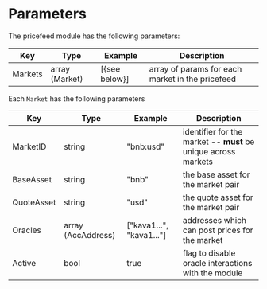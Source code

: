 
# Parameters

The pricefeed module has the following parameters:

| Key     | Type           | Example        | Description                                      |
| ------- | -------------- | -------------- | ------------------------------------------------ |
| Markets | array (Market) | [\{see below}] | array of params for each market in the pricefeed |

Each `Market` has the following parameters

| Key        | Type               | Example                  | Description                                                    |
| ---------- | ------------------ | ------------------------ | -------------------------------------------------------------- |
| MarketID   | string             | "bnb:usd"                | identifier for the market -- **must** be unique across markets |
| BaseAsset  | string             | "bnb"                    | the base asset for the market pair                             |
| QuoteAsset | string             | "usd"                    | the quote asset for the market pair                            |
| Oracles    | array (AccAddress) | ["kava1...", "kava1..."] | addresses which can post prices for the market                 |
| Active     | bool               | true                     | flag to disable oracle interactions with the module            |


>
